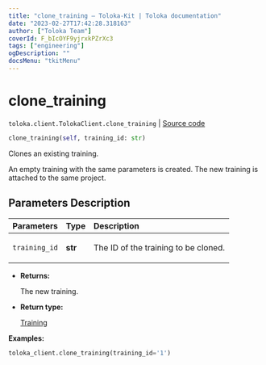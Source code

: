 ```yaml
---
title: "clone_training — Toloka-Kit | Toloka documentation"
date: "2023-02-27T17:42:28.318163"
author: ["Toloka Team"]
coverId: F_bIcOYF9yjrxkPZrXc3
tags: ["engineering"]
ogDescription: ""
docsMenu: "tkitMenu"
---
```


# clone_training
`toloka.client.TolokaClient.clone_training` | [Source code](https://github.com/Toloka/toloka-kit/blob/v1.1.4/src/client/__init__.py#L1817)

```python
clone_training(self, training_id: str)
```

Clones an existing training.

An empty training with the same parameters is created.
The new training is attached to the same project.

## Parameters Description

| Parameters | Type | Description |
| :----------| :----| :-----------|
`training_id`|**str**|<p>The ID of the training to be cloned.</p>

* **Returns:**

  The new training.

* **Return type:**

  [Training](/docs/toloka-kit/reference/toloka.client.training.Training)

**Examples:**

```python
toloka_client.clone_training(training_id='1')
```